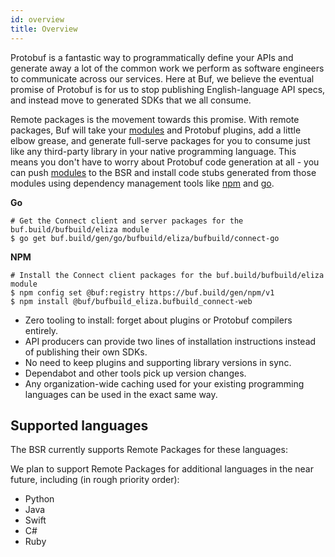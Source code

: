 ```yaml
---
id: overview
title: Overview
---
```


Protobuf is a fantastic way to programmatically define your APIs and generate away
a lot of the common work we perform as software engineers to communicate across
our services. Here at Buf, we believe the eventual promise of Protobuf is for
us to stop publishing English-language API specs, and instead move to generated
SDKs that we all consume.

Remote packages is the movement towards this promise. With remote packages,
Buf will take your [modules][modules] and Protobuf plugins, add a little elbow
grease, and generate full-serve packages for you to consume just like any
third-party library in your native programming language. This means you
don't have to worry about Protobuf code generation at all -
you can push [modules][modules] to the BSR and install code stubs generated
from those modules using dependency management tools like [npm](npm.mdx)
and [go](go.mdx).

**Go**

```
# Get the Connect client and server packages for the buf.build/bufbuild/eliza module
$ go get buf.build/gen/go/bufbuild/eliza/bufbuild/connect-go
```

**NPM**

```
# Install the Connect client packages for the buf.build/bufbuild/eliza module
$ npm config set @buf:registry https://buf.build/gen/npm/v1
$ npm install @buf/bufbuild_eliza.bufbuild_connect-web
```

- Zero tooling to install: forget about plugins or Protobuf compilers entirely.
- API producers can provide two lines of installation instructions instead of publishing their own SDKs.
- No need to keep plugins and supporting library versions in sync.
- Dependabot and other tools pick up version changes.
- Any organization-wide caching used for your existing programming languages
  can be used in the exact same way.

## Supported languages

The BSR currently supports Remote Packages for these languages:


<BsrLanguages/>

We plan to support Remote Packages for additional languages in the near future, including
(in rough priority order):

- Python
- Java
- Swift
- C#
- Ruby

[modules]: /bsr/overview#modules
